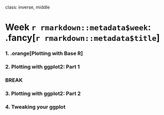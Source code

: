 
class: inverse, middle

# Week `r rmarkdown::metadata$week`: .fancy[`r rmarkdown::metadata$title`]

### 1. .orange[Plotting with Base R]
### 2. Plotting with ggplot2: Part 1

### BREAK

### 3. Plotting with ggplot2: Part 2
### 4. Tweaking your ggplot
